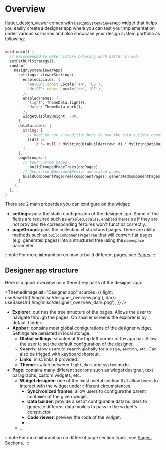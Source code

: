 
# Overview

[flutter_design_viewer](https://pub.dev/packages/flutter_design_viewer) comes with `DesignSystemViewerApp` widget
that helps you easily create a designer app where you can test your implementation under various scenarios and also
showcase your design system portfolio as following:

```dart

void main() {
  // Recommended to make history browsing work better in web
  setPathUrlStrategy();
  runApp(
    DesignSystemViewerApp(
      settings: ViewerSettings(
        enabledLocales: {
          'en-US': const Locale('en', 'US'),
          'de-DE': const Locale('de', 'DE'),
        },
        enabledThemes: {
          'light': ThemeData.light(),
          'dark': ThemeData.dark(),
        },
        widgetDisplayHeight: 500,
      ),
      dataBuilders: {
        String: [
          // Need to use a condition here to use the data builder constructor's default value
          ([d]) =>
              d != null ? MyStringDataBuilder(raw: d) : MyStringDataBuilder(),
        ]
      },
      pageGroups: [
        // Your custom pages
        ...buildGroupedPageTrees(docPages),
        // Generated @design/@Design annotated pages
        buildComponentPageTree(componentPages: generatedComponentPages),
      ],
    ),
  );
}

```

There are 2 main properties you can configure on the widget:
- **settings**: pass the static configuration of the designer app. Some of the fields are required such as `enabledLocales`, `enabledThemes` as 
if they are not provided the corresponding features won't function correctly.
- **pageGroups**: pass the collection of structured pages. There are utility methods such as `buildComponentPageTree` that will
convert flat pages (e.g. generated pages) into a structured tree using the `namespace` parameter.

:::note
For more inforamtion on how to build different pages, see [Pages](/docs/designer/pages).
:::

## Designer app structure

Here is a quick overview on different key parts of the designer app:

<ThemedImage
  alt="Designer app"
  sources={{
    light: useBaseUrl('/img/misc/designer_overview.png'),
    dark: useBaseUrl('/img/misc/designer_overview_dark.png'),
  }}
/>

- **Explorer**: outlines the tree structure of the pages. Allows the user to navigate through the pages. On smaller screens the explorer is by default hidden.
- **Appbar**: contains most global configurations of the designer widget. Settings are persisted in local storage.
  - **Global settings**: situated at the top left corner of the app bar. Allow the user to set the default configuration of the designer.
  - **Search**: allow users to search globally for a page, section, etc. Can also be trigged with keyboard shortcut. 
  - **Links**: misc links if provided.
  - **Theme**: switch between `light`, `dark` and `system` mode.
- **Page**: contains many different sections such as widget designer, text paragraphs, custom widgets, etc.
  - **Widget designer**: one of the most useful section that allow users to interact with the widget under different circumstances.
    - **Synchronized frames**: allow users to configure the parent container of the given widget.
    - **Data builder**: provide a set of configurable data builders to generate different data models to pass in the widget's constructor.
    - **Code viewer**: preview the code of the widget.
    - ...
  - ...

:::note
For more inforamtion on different page section types, see [Pages: Sections](/docs/designer/pages#sections).
:::